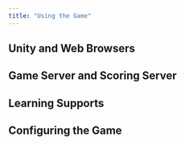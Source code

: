 ```yaml
---
title: "Using the Game"
---
```


## Unity and Web Browsers

## Game Server and Scoring Server

## Learning Supports

## Configuring the Game
